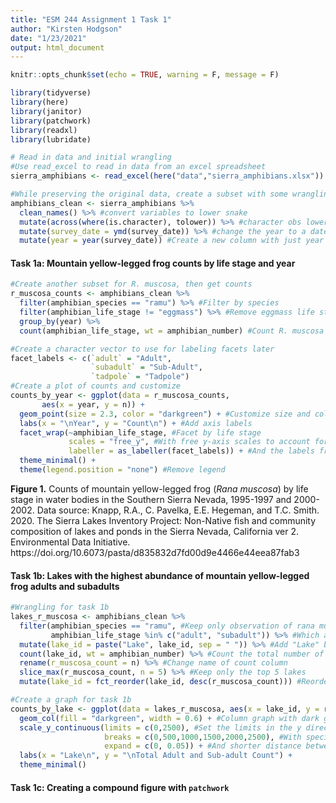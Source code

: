 ```yaml
---
title: "ESM 244 Assignment 1 Task 1"
author: "Kirsten Hodgson"
date: "1/23/2021"
output: html_document
---
```


```r
knitr::opts_chunk$set(echo = TRUE, warning = F, message = F)

library(tidyverse)
library(here)
library(janitor)
library(patchwork)
library(readxl)
library(lubridate)
```


```r
# Read in data and initial wrangling
#Use read_excel to read in data from an excel spreadsheet
sierra_amphibians <- read_excel(here("data","sierra_amphibians.xlsx")) 

#While preserving the original data, create a subset with some wrangling
amphibians_clean <- sierra_amphibians %>% 
  clean_names() %>% #convert variables to lower snake
  mutate(across(where(is.character), tolower)) %>% #character obs lowercase
  mutate(survey_date = ymd(survey_date)) %>% #change the year to a date class
  mutate(year = year(survey_date)) #Create a new column with just year
```

#### Task 1a: Mountain yellow-legged frog counts by life stage and year

```r
#Create another subset for R. muscosa, then get counts
r_muscosa_counts <- amphibians_clean %>% 
  filter(amphibian_species == "ramu") %>% #Filter by species
  filter(amphibian_life_stage != "eggmass") %>% #Remove eggmass life stage
  group_by(year) %>% 
  count(amphibian_life_stage, wt = amphibian_number) #Count R. muscosa obs by year, life stage
```

```r
#Create a character vector to use for labeling facets later
facet_labels <- c(`adult` = "Adult",
                  `subadult` = "Sub-Adult",
                  `tadpole` = "Tadpole")
#Create a plot of counts and customize
counts_by_year <- ggplot(data = r_muscosa_counts, 
       aes(x = year, y = n)) +
  geom_point(size = 2.3, color = "darkgreen") + #Customize size and color of points
  labs(x = "\nYear", y = "Count\n") + #Add axis labels
  facet_wrap(~amphibian_life_stage, #Facet by life stage
             scales = "free_y", #With free y-axis scales to account for very different numbers
             labeller = as_labeller(facet_labels)) + #And the labels from the earlier vector
  theme_minimal() +
  theme(legend.position = "none") #Remove legend
```

**Figure 1.** Counts of mountain yellow-legged frog (*Rana muscosa*) by life stage in water bodies in the Southern Sierra Nevada, 1995-1997 and 2000-2002. Data source: Knapp, R.A., C. Pavelka, E.E. Hegeman, and T.C. Smith. 2020. The Sierra Lakes Inventory Project: Non-Native fish and community composition of lakes and ponds in the Sierra Nevada, California ver 2. Environmental Data Initiative. https://doi.org/10.6073/pasta/d835832d7fd00d9e4466e44eea87fab3

#### Task 1b: Lakes with the highest abundance of mountain yellow-legged frog adults and subadults

```r
#Wrangling for task 1b
lakes_r_muscosa <- amphibians_clean %>% 
  filter(amphibian_species == "ramu", #Keep only observation of rana muscosa
         amphibian_life_stage %in% c("adult", "subadult")) %>% #Which are also adult or subadult
  mutate(lake_id = paste("Lake", lake_id, sep = " ")) %>% #Add "Lake" before id number
  count(lake_id, wt = amphibian_number) %>% #Count the total number of obs per lake for both stages
  rename(r_muscosa_count = n) %>% #Change name of count column
  slice_max(r_muscosa_count, n = 5) %>% #Keep only the top 5 lakes
  mutate(lake_id = fct_reorder(lake_id, desc(r_muscosa_count))) #Reorder the lake id so in order of descending r muscosa count
```

```r
#Create a graph for task 1b
counts_by_lake <- ggplot(data = lakes_r_muscosa, aes(x = lake_id, y = r_muscosa_count)) +
  geom_col(fill = "darkgreen", width = 0.6) + #Column graph with dark green narrower bars
  scale_y_continuous(limits = c(0,2500), #Set the limits in the y direction
                     breaks = c(0,500,1000,1500,2000,2500), #With specified breaks
                     expand = c(0, 0.05)) + #And shorter distance between 0 and x-axis labels
  labs(x = "Lake\n", y = "\nTotal Adult and Sub-adult Count") +
  theme_minimal()
```

#### Task 1c: Creating a compound figure with `patchwork`

